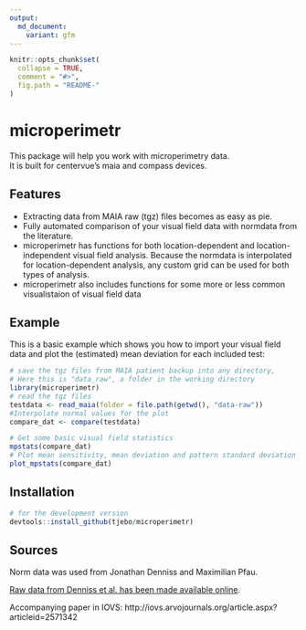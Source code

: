 ```yaml
---
output:
  md_document:
    variant: gfm
---
```


<!-- README.md is generated from README.Rmd. Please edit that file -->

```r
knitr::opts_chunk$set(
  collapse = TRUE,
  comment = "#>",
  fig.path = "README-"
)
```

# microperimetr

This package will help you work with microperimetry data.  
It is built for centervue's maia and compass devices. 

## Features
- Extracting data from MAIA raw (tgz) files becomes as easy as pie.
- Fully automated comparison of your visual field data with normdata from the literature. 
- microperimetr has functions for both location-dependent and location-independent visual field analysis. Because the normdata is interpolated for location-dependent analysis, any custom grid can be used for both types of analysis. 
- microperimetr also includes functions for some more or less common visualistaion of visual field data

## Example

This is a basic example which shows you how to import your visual field data and plot the (estimated) mean deviation for each included test:

```r
# save the tgz files from MAIA patient backup into any directory, 
# Here this is "data_raw", a folder in the working directory 
library(microperimetr)
# read the tgz files
testdata <- read_maia(folder = file.path(getwd(), "data-raw"))
#Interpolate normal values for the plot 
compare_dat <- compare(testdata)
```
```r
# Get some basic visual field statistics
mpstats(compare_dat)
# Plot mean sensitivity, mean deviation and pattern standard deviation 
plot_mpstats(compare_dat)
```

## Installation 
```r
# for the development version 
devtools::install_github(tjebo/microperimetr)
```

## Sources
Norm data was used from Jonathan Denniss and Maximilian Pfau. 

[Raw data from Denniss et al. has been made available online](https://www.sciencedirect.com/science/article/pii/S2352340916304978). 

Accompanying paper in IOVS: http://iovs.arvojournals.org/article.aspx?articleid=2571342

